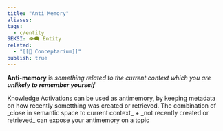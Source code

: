 ```yaml
---
title: "Anti Memory"
aliases: 
tags:
  - c/entity
SEKSI: 👁️‍🗨️ Entity
related:
  - "[[📰 Conceptarium]]"
publish: true
---
```



**Anti-memory** is _something related to the current context which you are **unlikely to remember yourself**_

<Link href="/c/knowledge-activations" className="text-[var(--color-primary)] hover:underline hover:text-[var(--color-secondary)] transition-colors font-medium">Knowledge Activations</Link> can be used as antimemory, by keeping metadata on how recently sometthing was created or retrieved. The combination of _close in semantic space to current context_ + _not recently created or retrieved_ can expose your antimemory on a topic
